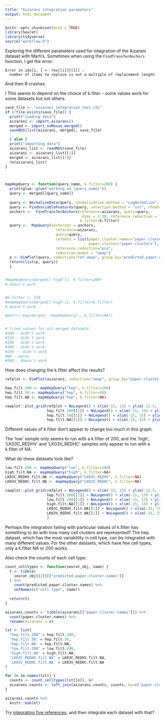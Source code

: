 ```yaml
---
title: "Aizarani integration parameters"
output: html_document
---
```


```r
knitr::opts_chunk$set(echo = TRUE)
library(Seurat)
library(tidyverse)
source("workflow.R")
```
Exploring the different parameters used for integration of the Aizarani dataset with Marti's.  Sometimes when using the `FindTransferAnchors` function, I get the error:
```
Error in idx[i, ] <- res[[i]][[1]] : 
  number of items to replace is not a multiple of replacement length
```
And then R crashes. 

I 
This seems to depend on the choice of k.filter - some values work for some datasets but not others.

```r
save_file <- "aizarani_integration_test.rds"
if (!file.exists(save_file)) {
  print("loading data")
  aizarani <- import_aizarani()
  merged <- import_noMouse_merged()
  saveRDS(list(aizarani, merged), save_file)

  } else {
  print("importing data")
  aizarani_list <- readRDS(save_file)
  aizarani <- aizarani_list[[1]]
  merged <- aizarani_list[[2]]
  rm(aizarani_list)
}




```

```r
mapHepQuery <- function(query_name, k.filter=200) {
  print(glue::glue("working on {query_name}"))
  query <- merged[[query_name]]
  
  query <- NormalizeData(query, normalization.method = "LogNormalize", scale.factor = 10000)
  query <- FindVariableFeatures(query, selection.method = "vst", nfeatures = 2000)
  anchors <-  FindTransferAnchors(reference=aizarani, query=query,
                                   dims = 1:30, reference.reduction = "pca",
                                  k.filter=k.filter)
  query <-  MapQuery(anchorset = anchors, 
                       reference=aizarani,
                       query=query, 
                       refdata = list(paper.cluster.names="paper.cluster.names",
                                      paper.cluster="paper.clusters"), 
                       reference.reduction="pca",
                       reduction.model = "umap")
  p <- DimPlot(query, reduction="ref.umap", group.by="predicted.paper.cluster.names") + ggtitle(glue::glue("{query_name}, k.filter = {k.filter}"))
  return(list(p, query))
  }


#mapHepQuery(merged[['high']], k.filter=200)
# doesn't work


#k.filter <- 150
#mapHepQuery(merged[['high']], k.filter=k.filter)
# doesn't work

#purrr::map(merged, ~mapHepQuery(., k.filter=NA))


# tried values for all merged datasets:
#200 - didn't work
#150 - didn't work
#100 - didn't work
#300 - didn't work
#250 -- didn't work
#NA - works
#500 - doesn't work

```

How does changing the k.filter affect the results?

```r
refplot <- DimPlot(aizarani, reduction="umap", group.by="paper.cluster.names") + ggtitle("Aizarani reference") 
```


```r
hep.filt.200 <- mapHepQuery("hep", k.filter=200)
hep.filt.50 <- mapHepQuery("hep", k.filter=50)
hep.filt.NA <- mapHepQuery("hep", k.filter=NA)

```


```r


cowplot::plot_grid(refplot + NoLegend() + xlim(-15, 15) + ylim(-12.5, 10), 
                   hep.filt.200[[1]] + NoLegend() + xlim(-15, 15) + ylim(-12.5, 10), 
                   hep.filt.50[[1]] + NoLegend() + xlim(-15, 15) + ylim(-12.5, 10), 
                   hep.filt.NA[[1]] + NoLegend() + xlim(-15, 15) + ylim(-12.5, 10))
```

Different values of k.filter don't appear to change too much in this graph.

The 'low' sample only seems to run with a k.filter of 200, and the 'high', 'LK03C_REDHV' and 'LK03V_REDHC' samples only appear to run with a k.filter of NA.

What do these datasets look like?

```r
low.filt.200 <- mapHepQuery("low", k.filter=200)
high.filt.NA <- mapHepQuery("high", k.filter=NA)
LK03C_REDHV.filt.NA <- mapHepQuery("LK03C_REDHV", k.filter=NA)
LK03V_REDHC.filt.NA <- mapHepQuery("LK03V_REDHC", k.filter=NA)


```

```r

cowplot::plot_grid(refplot + NoLegend() + xlim(-15, 15) + ylim(-12.5, 10), 
                   hep.filt.200[[1]] + NoLegend() + xlim(-15, 15) + ylim(-12.5, 10),
                   low.filt.200[[1]] + NoLegend() + xlim(-15, 15) + ylim(-12.5, 10), 
                   high.filt.NA[[1]] + NoLegend() + xlim(-15, 15) + ylim(-12.5, 10),
                   LK03C_REDHV.filt.NA[[1]] + NoLegend() + xlim(-15, 15) + ylim(-12.5, 10),
                   LK03V_REDHC.filt.NA[[1]] + NoLegend() + xlim(-15, 15) + ylim(-12.5, 10)
                   )

```

Perhaps the integration failing with particular values of k.filter has something to do with how many cell clusters are represented?  The hep dataset, which has the most variablility in cell type, can be integrated with many different values.  For the other datasets, which have few cell types, only a k.filter NA or 200 works.

Also check the counts of each cell type:

```r
count_celltypes <- function(seurat_obj, name) {
  t <- tibble(
    seurat_obj[[2]][["predicted.paper.cluster.names"]]
  ) %>% 
    count(predicted.paper.cluster.names) %>% 
    setNames(c("cell type", name))
  
  return(t)
}

aizarani.counts <- tibble(aizarani[["paper.cluster.names"]]) %>% 
  count(paper.cluster.names) %>% 
  rename(aizarani = n)

lst <- list(
  "hep.filt.200" = hep.filt.200,
  'hep.filt.50' = hep.filt.50,
  'hep.filt.NA' = hep.filt.NA,
  'low.filt.200' = low.filt.200,
  'high.filt.NA' = high.filt.NA,
  'LK03C_REDHV.filt.NA' = LK03C_REDHV.filt.NA,
  'LK03V_REDHC.filt.NA' = LK03V_REDHC.filt.NA  
)

for (n in names(lst)) {
  counts <- count_celltypes(lst[[n]], n)
  aizarani.counts <- left_join(aizarani.counts, counts, by=c("paper.cluster.names"="cell type"))
}

aizarani.counts %>% 
  knitr::kable()
```


Try [integrating five references](https://github.com/joeb-liver/Single_Cell_Liver_Atlas/blob/main/Liver_Atlas_Integration.R), and then integrate each dataset with that?